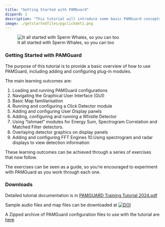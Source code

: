 ```yaml
---
title: "Getting Started with PAMGuard"
dispord: 1
description: "This tutorial will introduce some basic PAMGuard concepts, showing you how to use a range of PAMGuard detectors for clicks, whistle, and baleen whale sounds and to use PAMGuard displays."
image: ./getstartedfiles/pgclickdet1.png
---
```


![It all started with Sperm Whales, so you can too](./getstartedfiles/pgclickdet1.png "It all started with Sperm Whales, so you can too")

### Getting Started with PAMGuard

The purpose of this tutorial is to provide a basic overview of how to use PAMGuard, including adding and configuring plug-in modules.

The main learning outcomes are:

1.  Loading and running PAMGuard configurations
2.  Navigating the Graphical User Interface (GUI)
3.  Basic Map familiarisation
4.  Running and configuring a Click Detector module
5.  Adding and configuring User Display panels
6.  Adding, configuring and running a Whistle Detector
7.  Using “Ishmael” modules for Energy Sum, Spectrogram Correlation and Matched Filter detectors.
8.  Overlaying detector graphics on display panels
9.  Adding and configuring FFT Engines 10.Using spectrogram and radar displays to view detection information

These learning outcomes can be achieved through a series of exercises that now follow.

The exercises can be seen as a guide, so you’re encouraged to experiment with PAMGuard as you work through each one.

### Downloads

Detailed tutorial documentation is in [PAMGUARD Training Tutorial 2024.pdf](./getstartedfiles/PAMGUARD%20Training%20Tutorial%202024.pdf)

Sample audio files and map files can be downloaded at [![DOI](https://zenodo.org/badge/DOI/10.5281/zenodo.13851130.svg)](https://doi.org/10.5281/zenodo.13851130)

A Zipped archive of PAMGuard configuration files to use with the tutorial are [here](./getstartedfiles/configurationfiles.zip)
